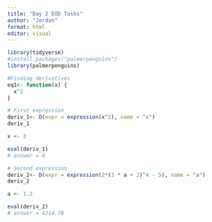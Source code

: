 ```yaml
---
title: "Day 2 EOD Tasks"
author: "Jordan"
format: html
editor: visual
---
```


```r
library(tidyverse)
#install.packages("palmerpenguins")
library(palmerpenguins)

```


```r
#Finding derivatives 
eq1<- function(x) {
  x^2 
}

# First expression 
deriv_1<- D(expr = expression(x^2), name = "x")
deriv_1

x <- 3

eval(deriv_1)
# answer = 6 

# Second expression 
deriv_2<- D(expr = expression(2*(3 * a + 2)^4 - 5), name = "a")
deriv_2

a <- 1.2

eval(deriv_2)
# answer = 4214.78
```

